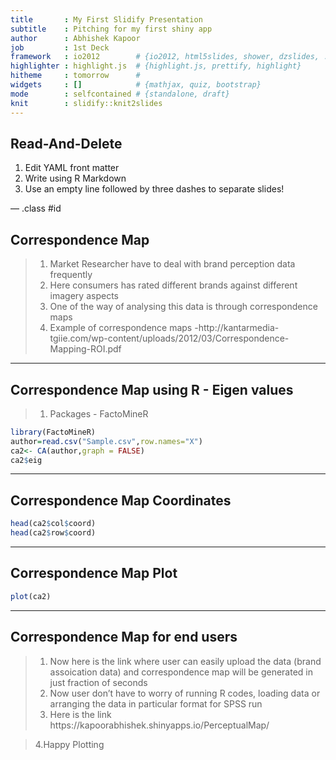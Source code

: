 ```yaml
---
title       : My First Slidify Presentation
subtitle    : Pitching for my first shiny app
author      : Abhishek Kapoor
job         : 1st Deck
framework   : io2012        # {io2012, html5slides, shower, dzslides, ...}
highlighter : highlight.js  # {highlight.js, prettify, highlight}
hitheme     : tomorrow      # 
widgets     : []            # {mathjax, quiz, bootstrap}
mode        : selfcontained # {standalone, draft}
knit        : slidify::knit2slides
---
```


## Read-And-Delete

1. Edit YAML front matter
2. Write using R Markdown
3. Use an empty line followed by three dashes to separate slides!

--- .class #id 

## Correspondence Map

> 1. Market Researcher have to deal with brand perception data frequently
> 2. Here consumers has rated different brands against different imagery aspects 
> 3. One of the way of analysing this data is through correspondence maps
> 4. Example of correspondence maps -http://kantarmedia-tgiie.com/wp-content/uploads/2012/03/Correspondence-Mapping-ROI.pdf

---

## Correspondence Map using R - Eigen values

> 1. Packages - FactoMineR

```r
library(FactoMineR)
author=read.csv("Sample.csv",row.names="X")
ca2<- CA(author,graph = FALSE)
ca2$eig

```

---

## Correspondence Map Coordinates

```r
head(ca2$col$coord)
head(ca2$row$coord)

```

---

## Correspondence Map Plot

```r
plot(ca2)

```

---

## Correspondence Map for end users

> 1. Now here is the link where user can easily upload the data (brand assoication data) and correspondence map will be generated in just fraction of seconds
> 2. Now user don't have to worry of running R codes, loading data or arranging the data in particular format for SPSS run
> 3. Here is the link https://kapoorabhishek.shinyapps.io/PerceptualMap/

> 4.Happy Plotting

